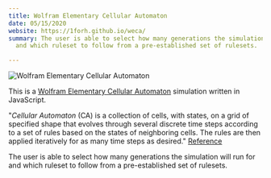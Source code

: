 ```yaml
---
title: Wolfram Elementary Cellular Automaton
date: 05/15/2020
website: https://1forh.github.io/weca/
summary: The user is able to select how many generations the simulation will run for
  and which ruleset to follow from a pre-established set of rulesets.

---
```

![Wolfram Elementary Cellular Automaton](../uploads/screen-shot-2020-05-15-at-4.54.30-pm.png)

This is a [Wolfram Elementary Cellular Automaton](https://en.wikipedia.org/wiki/Elementary_cellular_automaton) simulation written in JavaScript. 

"_Cellular Automaton_ (CA) is a collection of cells, with states, on a grid of specified shape that evolves through several discrete time steps according to a set of rules based on the states of neighboring cells. The rules are then applied iteratively for as many time steps as desired." [Reference](https://medium.com/cantors-paradise/elementary-cellular-automaton-e27e3d1008d9)

The user is able to select how many generations the simulation will run for and which ruleset to follow from a pre-established set of rulesets.